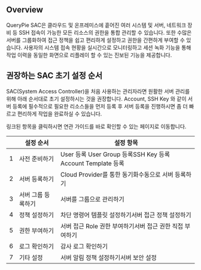 ## Overview
QueryPie SAC은 클라우드 및 온프레미스에 흩어진 여러 시스템 및 서버, 네트워크 장비 등 SSH 접속이 가능한 모든 리소스의 권한을 통합 관리할 수 있습니다. 또한 수많은 서버를 그룹화하여 접근 정책을 쉽고 편리하게 설정하고 권한을 간편하게 부여할 수 있습니다. 사용자의 시스템 접속 현황을 실시간으로 모니터링하고 세션 녹화 기능을 통해 작업 이력을 동일한 화면으로 리플레이 할 수 있는 진보된 기능을 제공합니다. 

## 권장하는 SAC 초기 설정 순서 
SAC(System Access Controller)을 처음 사용하는 관리자라면 원활한 서버 관리를 위해 아래 순서대로 초기 설정하시는 것을 권장합니다. Account, SSH Key 와 같이 서버 등록에 필수적으로 필요한 리소스들을 먼저 등록 후 서버 등록을 진행하시면 좀 더 빠르고 편리하게 작업을 완료하실 수 있습니다. 

링크된 항목을 클릭하시면 연관 가이드를 바로 확인할 수 있는 페이지로 이동합니다.

|   | 설정 순서      | 설정 항목                                              |
| - | ---------- | -------------------------------------------------- |
| 1 | 사전 준비하기    | User 등록 User Group 등록SSH Key 등록Account Template 등록 |
| 2 | 서버 등록하기    | Cloud Provider를 통한 동기화수동으로 서버 등록하기                 |
| 3 | 서버 그룹 등록하기 | 서버를 그룹으로 관리하기                                      |
| 4 | 정책 설정하기    | 차단 명령어 템플릿 설정하기서버 접근 정책 설정하기                       |
| 5 | 권한 부여하기    | 서버 접근 Role 권한 부여하기서버 접근 권한 직접 부여하기                 |
| 6 | 로그 확인하기    | 감사 로그 확인하기                                         |
| 7 | 기타 설정      | 서버 알림 정책 설정하기서버 보안 설정                              |
